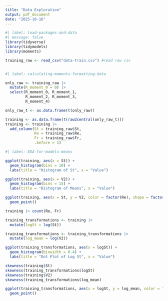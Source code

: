 ```yaml
---
title: "Data Exploration"
output: pdf_document
date: "2025-10-16"
---
```


```r
#| label: load-packages-and-data
#| message: false 
library(tidyverse)
library(tidymodels)
library(moments)

training_raw <- read_csv("data-train.csv") #read raw csv



```


```r
#| label: calculating-moments-formatting-data

only_raw <- training_raw |>
  mutate(R_moment_0 = 0) |>
  select(R_moment_0, R_moment_1,
         R_moment_2, R_moment_3,
         R_moment_4)

only_raw_t <- as.data.frame(t(only_raw))

training <- as.data.frame(t(raw2central(only_raw_t))) 
training <- training |>
  add_column(St = training_raw$St,
             Re = training_raw$Re,
             Fr = training_raw$Fr,
             .before = 1)
```

```r
#| label: EDA-for-models-means

ggplot(training, aes(x = St)) +
  geom_histogram(bins = 10) +
  labs(title = "Histogram of St", x = "Value")

ggplot(training, aes(x = V2)) +
  geom_histogram(bins = 15) +
  labs(title = "Histogram of Means", x = "Value")

ggplot(training, aes(x = St, y = V2, color = factor(Re), shape = factor(Fr))) +
  geom_point()

training |> count(Re, Fr)

training_transformations <- training |>
  mutate(logSt = log(St))

training_transformations <- training_transformations |>
  mutate(log_mean = log(V2))

ggplot(training_transformations, aes(x = logSt)) +
  geom_histogram(binwidth = 0.4) +
  labs(title = "Dot Plot of Log St", x = "Value")

skewness(training$St)
skewness(training_transformations$logSt)
skewness(training$V2)
skewness(training_transformations$log_mean)

ggplot(training_transformations, aes(x = logSt, y = log_mean, color = factor(Re), shape = factor(Fr))) +
  geom_point()
```

